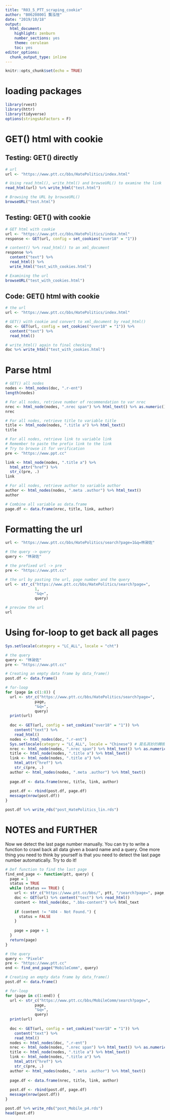 ```yaml
---
title: "R03_5_PTT_scraping_cookie"
author: "B06208001 龔泓愷"
date: "2019/10/18"
output:
  html_document:
    highlight: zenburn
    number_sections: yes
    theme: cerulean
    toc: yes
editor_options:
  chunk_output_type: inline
---
```


```r
knitr::opts_chunk$set(echo = TRUE)
```

# loading packages
```r
library(rvest)
library(httr)
library(tidyverse)
options(stringsAsFactors = F)
```

# GET() html with cookie

## Testing: GET() directly
```r
# url
url <- "https://www.ptt.cc/bbs/HatePolitics/index.html"

# Using read_html(), write_html() and browseURL() to examine the link
read_html(url) %>% write_html("test.html")

# Browsing the URL by browseURL()
browseURL("test.html")
```

## Testing: GET() with cookie
```r
# GET html with cookie
url <- "https://www.ptt.cc/bbs/HatePolitics/index.html"
response <- GET(url, config = set_cookies("over18" = "1"))

# content() %>% read_html() to an xml_document
response %>%
  content("text") %>%
  read_html() %>%
  write_html("test_with_cookies.html")

# Examining the url
browseURL("test_with_cookies.html")
```

## Code: GET() html with cookie
```r
# the url
url <- "https://www.ptt.cc/bbs/HatePolitics/index.html"

# GET() with cookie and convert to xml_document by read_html()
doc <- GET(url, config = set_cookies("over18" = "1")) %>%
  content("text") %>%
  read_html()

# write_html() again to final checking
doc %>% write_html("test_with_cookies.html")
```

# Parse html

```r
# GET() all nodes
nodes <- html_nodes(doc, ".r-ent")
length(nodes)

# For all nodes, retrieve number of recommendation to var nrec
nrec <- html_node(nodes, ".nrec span") %>% html_text() %>% as.numeric()
nrec

# For all nodes, retrieve title to variable title
title <- html_node(nodes, ".title a") %>% html_text()
title

# For all nodes, retrieve link to variable link
# Remember to paste the prefix link to the link
# Try to browse it for verification
pre <- "https://www.ppt.cc"

link <- html_node(nodes, ".title a") %>% 
  html_attr("href") %>%
  str_c(pre, .)
link

# For all nodes, retrieve author to variable author
author <- html_nodes(nodes, ".meta .author") %>% html_text()
author

# Combine all variable as data.frame
page.df <- data.frame(nrec, title, link, author)
```

# Formatting the url
```r
url <- "https://www.ptt.cc/bbs/HatePolitics/search?page=1&q=林昶佐"

# the query -> query
query <- "林昶佐"

# the prefixed url -> pre
pre <- "https://www.ptt.cc"

# the url by pasting the url, page number and the query
url <- str_c("https://www.ptt.cc/bbs/HatePolitics/search?page=",
             1,
             "&q=",
             query)

# preview the url
url
```

# Using for-loop to get back all pages
```r
Sys.setlocale(category = "LC_ALL", locale = "cht")

# the query
query <- "林昶佐"
pre <- "https://www.ptt.cc"

# Creating an empty data frame by data_frame()
post.df <- data.frame()

# for-loop
for (page in c(1:8)) {
  url <- str_c("https://www.ptt.cc/bbs/HatePolitics/search?page=",
             page,
             "&q=",
             query)
  print(url)
  
  doc <- GET(url, config = set_cookies("over18" = "1")) %>%
    content("text") %>%
    read_html()
  nodes <- html_nodes(doc, ".r-ent")
  Sys.setlocale(category = "LC_ALL", locale = "Chinese") # 莫名其妙的轉換才能在page = 8跑as.numeric()
  nrec <- html_node(nodes, ".nrec span") %>% html_text() %>% as.numeric()
  title <- html_node(nodes, ".title a") %>% html_text()
  link <- html_node(nodes, ".title a") %>% 
    html_attr("href") %>%
    str_c(pre, .)
  author <- html_nodes(nodes, ".meta .author") %>% html_text()
  
  page.df <- data.frame(nrec, title, link, author)
  
  post.df <- rbind(post.df, page.df)
  message(nrow(post.df))
} 

post.df %>% write_rds("post_HatePolitics_lin.rds")
```

# NOTES and FURTHER
Now we detect the last page number manually. You can try to write a function to crawl back all data given a board name and a query. One more thing you need to think by yourself is that you need to detect the last page number automatically. Try to do it!

```r
# Def function to find the last page
find_end_page <- function(ptt, query) {
  page = 1
  status = TRUE
  while (status == TRUE) {
    url <- str_c("https://www.ptt.cc/bbs/", ptt, "/search?page=", page, "&q=", query)
    doc <- GET(url) %>% content("text") %>% read_html()
    content <- html_node(doc, ".bbs-content") %>% html_text
    
    if (content != "404 - Not Found.") {
      status = FALSE
    }
    
    page = page + 1
  }
  return(page)
}

# the query
query <- "Pixel4"
pre <- "https://www.ptt.cc"
end <- find_end_page("MobileComm", query)

# Creating an empty data frame by data_frame()
post.df <- data.frame()

# for-loop
for (page in c(1:end)) {
  url <- str_c("https://www.ptt.cc/bbs/MobileComm/search?page=",
             page,
             "&q=",
             query)
  print(url)
  
  doc <- GET(url, config = set_cookies("over18" = "1")) %>%
    content("text") %>%
    read_html()
  nodes <- html_nodes(doc, ".r-ent")
  nrec <- html_node(nodes, ".nrec span") %>% html_text() %>% as.numeric()
  title <- html_node(nodes, ".title a") %>% html_text()
  link <- html_node(nodes, ".title a") %>% 
    html_attr("href") %>%
    str_c(pre, .)
  author <- html_nodes(nodes, ".meta .author") %>% html_text()
  
  page.df <- data.frame(nrec, title, link, author)
  
  post.df <- rbind(post.df, page.df)
  message(nrow(post.df))
} 

post.df %>% write_rds("post_Mobile_p4.rds")
head(post.df)
```

